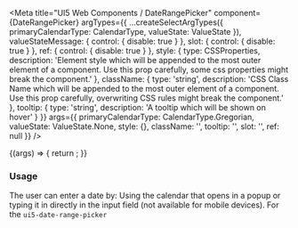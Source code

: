 

<Meta
  title="UI5 Web Components / DateRangePicker"
  component={DateRangePicker}
  argTypes={{
    ...createSelectArgTypes({ primaryCalendarType: CalendarType, valueState: ValueState }),
    valueStateMessage: { control: { disable: true } },
    slot: { control: { disable: true } },
    ref: { control: { disable: true } },
    style: {
      type: CSSProperties,
      description:
        'Element style which will be appended to the most outer element of a component. Use this prop carefully, some css properties might break the component.'
    },
    className: {
      type: 'string',
      description:
        'CSS Class Name which will be appended to the most outer element of a component. Use this prop carefully, overwriting CSS rules might break the component.'
    },
    tooltip: { type: 'string', description: 'A tooltip which will be shown on hover' }
  }}
  args={{
    primaryCalendarType: CalendarType.Gregorian,
    valueState: ValueState.None,
    style: {},
    className: '',
    tooltip: '',
    slot: '',
    ref: null
  }}
/>

<DocsHeader />

<Canvas>
  <Story name="Default">
    {(args) => {
      return <DateRangePicker {...args} />;
    }}
  </Story>
</Canvas>

<ArgsTable story="." />
<div style={{fontFamily:'var(--sapFontFamily)', fontSize:'var(--sapFontSize)', color:'var(--sapTextColor)'}}>
<h3>Usage</h3>
The user can enter a date by: Using the calendar that opens in a popup or typing it in directly in the input field (not
available for mobile devices). For the <code>ui5-date-range-picker</code>
</div>